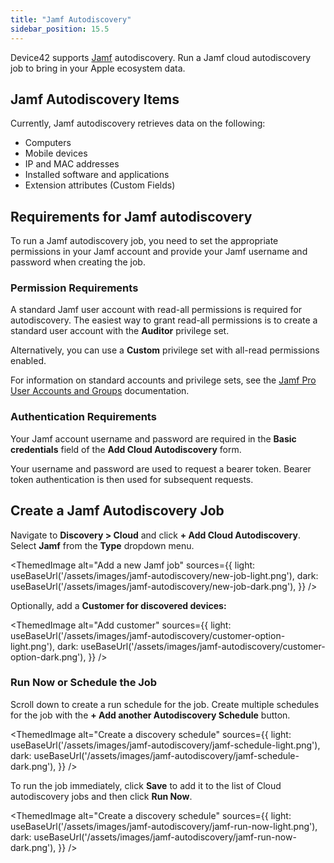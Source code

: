 ```yaml
---
title: "Jamf Autodiscovery"
sidebar_position: 15.5
---
```



Device42 supports [Jamf](https://www.jamf.com/) autodiscovery. Run a Jamf cloud autodiscovery job to bring in your Apple ecosystem data.

## Jamf Autodiscovery Items

Currently, Jamf autodiscovery retrieves data on the following:

- Computers
- Mobile devices
- IP and MAC addresses
- Installed software and applications
- Extension attributes (Custom Fields)

## Requirements for Jamf autodiscovery

To run a Jamf autodiscovery job, you need to set the appropriate permissions in your Jamf account and provide your Jamf username and password when creating the job.

### Permission Requirements

A standard Jamf user account with read-all permissions is required for autodiscovery. The easiest way to grant read-all permissions is to create a standard user account with the **Auditor** privilege set. 

Alternatively, you can use a **Custom** privilege set with all-read permissions enabled. 

For information on standard accounts and privilege sets, see the [Jamf Pro User Accounts and Groups](https://learn.jamf.com/en-US/bundle/jamf-pro-documentation-current/page/Jamf_Pro_User_Accounts_and_Groups.html) documentation.

### Authentication Requirements 

Your Jamf account username and password are required in the **Basic credentials** field of the **Add Cloud Autodiscovery** form.  

Your username and password are used to request a bearer token. Bearer token authentication is then used for subsequent requests.

## Create a Jamf Autodiscovery Job

Navigate to **Discovery > Cloud** and click **+ Add Cloud Autodiscovery**. Select **Jamf** from the **Type** dropdown menu.

<ThemedImage
  alt="Add a new Jamf job"
  sources={{
    light: useBaseUrl('/assets/images/jamf-autodiscovery/new-job-light.png'),
    dark: useBaseUrl('/assets/images/jamf-autodiscovery/new-job-dark.png'),
  }}
/>

Optionally, add a **Customer for discovered devices:**

<ThemedImage
  alt="Add customer"
  sources={{
    light: useBaseUrl('/assets/images/jamf-autodiscovery/customer-option-light.png'),
    dark: useBaseUrl('/assets/images/jamf-autodiscovery/customer-option-dark.png'),
  }}
/>

### Run Now or Schedule the Job

Scroll down to create a run schedule for the job. Create multiple schedules for the job with the **+ Add another Autodiscovery Schedule** button.

<ThemedImage
  alt="Create a discovery schedule"
  sources={{
    light: useBaseUrl('/assets/images/jamf-autodiscovery/jamf-schedule-light.png'),
    dark: useBaseUrl('/assets/images/jamf-autodiscovery/jamf-schedule-dark.png'),
  }}
/>

To run the job immediately, click **Save** to add it to the list of Cloud autodiscovery jobs and then click **Run Now**.

<ThemedImage
  alt="Create a discovery schedule"
  sources={{
    light: useBaseUrl('/assets/images/jamf-autodiscovery/jamf-run-now-light.png'),
    dark: useBaseUrl('/assets/images/jamf-autodiscovery/jamf-run-now-dark.png'),
  }}
/>
